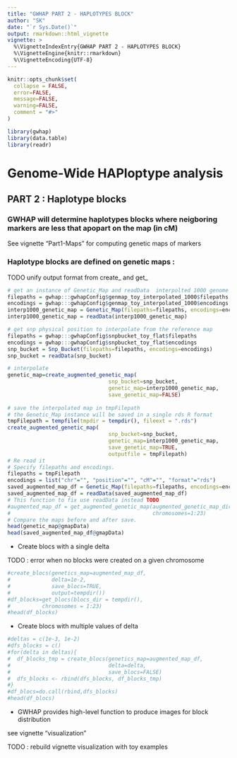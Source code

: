 ```yaml
---
title: "GWHAP PART 2 - HAPLOTYPES BLOCK"
author: "SK"
date: "`r Sys.Date()`"
output: rmarkdown::html_vignette
vignette: >
  %\VignetteIndexEntry{GWHAP PART 2 - HAPLOTYPES BLOCK}
  %\VignetteEngine{knitr::rmarkdown}
  %\VignetteEncoding{UTF-8}
---
```


```r
knitr::opts_chunk$set(
  collapse = FALSE,
  error=FALSE,
  message=FALSE,
  warning=FALSE,
  comment = "#>"
)
```
```r
library(gwhap)
library(data.table)
library(readr)
```
# Genome-Wide HAPloptype analysis  
## PART 2 : Haplotype blocks
### GWHAP will determine haplotypes blocks where neigboring markers are less that \delta  apopart on the map (in cM)  

See vignette "Part1-Maps" for computing genetic maps of markers

### Haplotype blocks  are defined on  genetic maps :

TODO unify output format from create_ and get_
```r
# get an instance of Genetic_Map and readData  interpolted 1000 genome
filepaths = gwhap:::gwhapConfig$genmap_toy_interpolated_1000$filepaths
encodings = gwhap:::gwhapConfig$genmap_toy_interpolated_1000$encodings
interp1000_genetic_map = Genetic_Map(filepaths=filepaths, encodings=encodings)
interp1000_genetic_map = readData(interp1000_genetic_map)

# get snp physical position to interpolate from the reference map
filepaths = gwhap:::gwhapConfig$snpbucket_toy_flat$filepaths
encodings = gwhap:::gwhapConfig$snpbucket_toy_flat$encodings
snp_bucket = Snp_Bucket(filepaths=filepaths, encodings=encodings)
snp_bucket = readData(snp_bucket)

# interpolate
genetic_map=create_augmented_genetic_map(
                                snp_bucket=snp_bucket,
                                genetic_map=interp1000_genetic_map,
                                save_genetic_map=FALSE)
                                
# save the interpolated map in tmpFilepath
# the Genetic_Map instance will be saved in a single rds R format 
tmpFilepath = tempfile(tmpdir = tempdir(), fileext = ".rds")
create_augmented_genetic_map(
                                snp_bucket=snp_bucket,
                                genetic_map=interp1000_genetic_map,
                                save_genetic_map=TRUE,
                                outputfile = tmpFilepath)
# Re read it
# Specify filepaths and encodings.
filepaths = tmpFilepath
encodings = list("chr"="", "position"="", "cM"="", "format"="rds")
saved_augmented_map_df = Genetic_Map(filepaths=filepaths, encodings=encodings)
saved_augmented_map_df = readData(saved_augmented_map_df)
# This function to fix use readData instead TODO
#augmented_map_df = get_augmented_genetic_map(augmented_genetic_map_dir= tmpDir,
#                                             chromosomes=1:23)
# Compare the maps before and after save.
head(genetic_map@gmapData)
head(saved_augmented_map_df@gmapData)
```

* Create blocs with a single delta

TODO : error when no blocks were created on a given chromosome

```r
#create_blocs(genetics_map=augmented_map_df, 
#             delta=1e-2,
#             save_blocs=TRUE,
#             output=tempdir())
#df_blocks=get_blocs(blocs_dir = tempdir(),
#          chromosomes = 1:23)
#head(df_blocks)
```

* Create blocs with multiple values of delta
```r
#deltas = c(1e-3, 1e-2)
#dfs_blocks = c()
#for(delta in deltas){
#  df_blocks_tmp = create_blocs(genetics_map=augmented_map_df,
#                               delta=delta,
#                               save_blocs=FALSE)
#  dfs_blocks <- rbind(dfs_blocks, df_blocks_tmp)
#}
#df_blocs=do.call(rbind,dfs_blocks)
#head(df_blocs)
```

* GWHAP provides high-level function to produce images for block distribution

see vignette "visualization"

TODO : rebuild vignette visualization with toy examples
